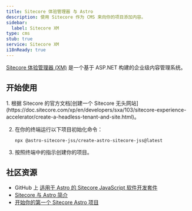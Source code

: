 ```yaml
---
title: Sitecore 体验管理器 与 Astro
description: 使用 Sitecore 作为 CMS 来向你的项目添加内容。
sidebar:
  label: Sitecore XM
type: cms
stub: true
service: Sitecore XM
i18nReady: true
---
```


[Sitecore 体验管理器 (XM)](https://www.sitecore.com/products/experience-manager) 是一个基于 ASP.NET 构建的企业级内容管理系统。

## 开始使用

<Steps>
1. 根据 Sitecore 的官方文档[创建一个 Sitecore 无头网站](https://doc.sitecore.com/xp/en/developers/sxa/103/sitecore-experience-accelerator/create-a-headless-tenant-and-site.html)。

2. 在你的终端运行以下项目初始化命令： 
    ```shell
    npx @astro-sitecore-jss/create-astro-sitecore-jss@latest
    ```

3. 按照终端中的指示创建你的项目。
</Steps>

## 社区资源

- GitHub 上 [适用于 Astro 的 Sitecore JavaScript 软件开发套件](https://github.com/exdst/jss-astro-public)
- [Sitecore 与 Astro 简介](https://exdst.com/posts/20231002-sitecore-astro)
- [开始你的第一个 Sitecore Astro 项目](https://exdst.com/posts/20240103-first-sitecore-astro-project)

